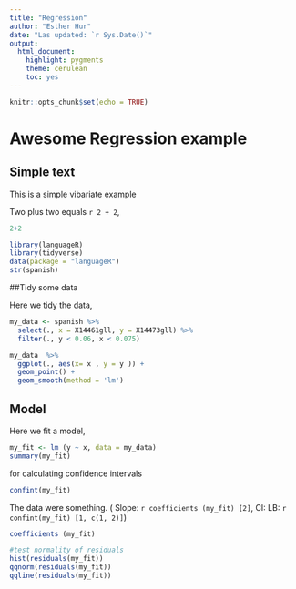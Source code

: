 ```yaml
---
title: "Regression"
author: "Esther Hur"
date: "Las updated: `r Sys.Date()`"
output: 
  html_document: 
    highlight: pygments
    theme: cerulean
    toc: yes
---
```


```r
knitr::opts_chunk$set(echo = TRUE)
```

# Awesome Regression example

## Simple text

This is a simple vibariate example

Two plus two equals `r 2 + 2`, 


```r
2+2

library(languageR)
library(tidyverse)
data(package = "languageR")
str(spanish)
```

##Tidy some data

Here we tidy the data, 

```r
my_data <- spanish %>%
  select(., x = X14461gll, y = X14473gll) %>%
  filter(., y < 0.06, x < 0.075) 

my_data  %>%
  ggplot(., aes(x= x , y = y )) +
  geom_point() +
  geom_smooth(method = 'lm')
```
## Model

Here we fit a model,

```r
my_fit <- lm (y ~ x, data = my_data)
summary(my_fit)
```
for calculating confidence intervals 

```r
confint(my_fit)
```
The data were something. (
Slope: ` r coefficients (my_fit) [2]`, CI: LB: 
`r confint(my_fit) [1, c(1, 2)]`)


```r
coefficients (my_fit)
```

```r
#test normality of residuals
hist(residuals(my_fit))
qqnorm(residuals(my_fit))
qqline(residuals(my_fit))
```


